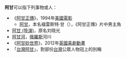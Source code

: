 '''阿甘'''可以指下列事物或人：
*《[[阿甘正傳|阿甘正傳]]》，1994年[[美國電影|美國電影]]
**[[阿甘_(電影角色)|阿甘]]，本名福雷斯特·甘（{{lang|en|Forrest Gump}}），《阿甘正傳》片中男主角
* [[阿甘_(导演)|阿甘 (导演)]]，原名刘晓光
*[[阿甘河|阿甘河]]，[[俄羅斯|俄羅斯]]河川
*《[[阿甘妙世界|阿甘妙世界]]》，2012年[[英國|英國]][[喜劇|喜劇]][[動畫|動畫]]
*「[[台灣阿甘|台灣阿甘]]」，對部份[[台灣|台灣]]公眾人物冠上的別稱
{{disambig|Cat=二字消歧义}}